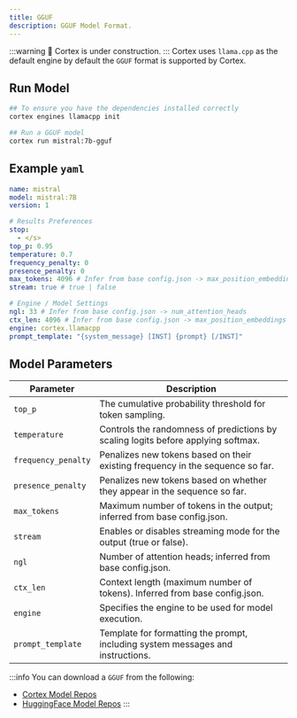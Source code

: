 ```yaml
---
title: GGUF
description: GGUF Model Format.
---
```


:::warning
🚧 Cortex is under construction.
:::
Cortex uses `llama.cpp` as the default engine by default the `GGUF` format is supported by Cortex.

## Run Model
```bash
## To ensure you have the dependencies installed correctly
cortex engines llamacpp init

## Run a GGUF model
cortex run mistral:7b-gguf
```
## Example `yaml`
```yaml
name: mistral
model: mistral:7B
version: 1

# Results Preferences
stop:
  - </s>
top_p: 0.95
temperature: 0.7
frequency_penalty: 0
presence_penalty: 0
max_tokens: 4096 # Infer from base config.json -> max_position_embeddings
stream: true # true | false

# Engine / Model Settings
ngl: 33 # Infer from base config.json -> num_attention_heads
ctx_len: 4096 # Infer from base config.json -> max_position_embeddings
engine: cortex.llamacpp
prompt_template: "{system_message} [INST] {prompt} [/INST]"

```
## Model Parameters

| **Parameter**          | **Description**                                                                      |
|------------------------|--------------------------------------------------------------------------------------|
| `top_p`                | The cumulative probability threshold for token sampling.                             |
| `temperature`          | Controls the randomness of predictions by scaling logits before applying softmax.    |
| `frequency_penalty`    | Penalizes new tokens based on their existing frequency in the sequence so far.       |
| `presence_penalty`     | Penalizes new tokens based on whether they appear in the sequence so far.            |
| `max_tokens`           | Maximum number of tokens in the output; inferred from base config.json.              |
| `stream`               | Enables or disables streaming mode for the output (true or false).                   |
| `ngl`                  | Number of attention heads; inferred from base config.json.                           |
| `ctx_len`              | Context length (maximum number of tokens). Inferred from base config.json.           |
| `engine`               | Specifies the engine to be used for model execution.         |
| `prompt_template`      | Template for formatting the prompt, including system messages and instructions.      |

:::info
You can download a `GGUF` from the following:
- [Cortex Model Repos](/docs/hub/cortex-hub)
- [HuggingFace Model Repos](/docs/hub/hugging-face)
:::